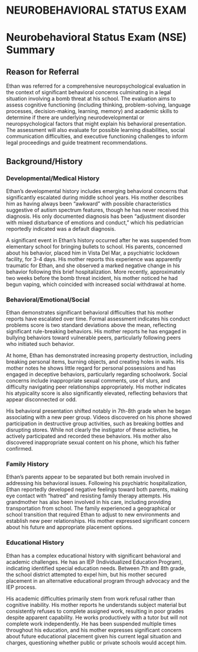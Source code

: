 # NEUROBEHAVIORAL STATUS EXAM {#sec-nse}

<!-- # Neurobehavioral Status Exam (NSE) Summary

## Reason for Referral
was referred for a comprehensive neuropsychological evaluation in the context of significant behavioral concerns culminating in a legal situation involving a bomb threat at his school. The evaluation aims to assess cognitive functioning (including thinking, problem-solving, language processes, decision-making, learning, memory) and academic skills to determine if there are underlying neurodevelopmental or neuropsychological factors that might explain his behavioral presentation. The assessment will also evaluate for possible learning disabilities, social communication difficulties, and executive functioning challenges to inform legal proceedings and guide treatment recommendations.

## Background/History

### Developmental/Medical History

 developmental history includes emerging behavioral concerns that significantly escalated during middle school years. His mother describes him as having always been "awkward" with possible characteristics suggestive of autism spectrum features, though he has never received this diagnosis. His only documented diagnosis has been "adjustment disorder with mixed disturbance of emotions and conduct," which his pediatrician reportedly indicated was a default diagnosis. 

A significant event in  history occurred after he was suspended from elementary school for bringing bullets to school. His parents, concerned about his behavior, placed him in Vista Del Mar, a psychiatric lockdown facility, for 3-4 days. His mother reports this experience was apparently traumatic for Ethan, and she observed a marked negative change in his behavior following this brief hospitalization. More recently, approximately two weeks before the bomb threat incident, his mother noticed he had begun vaping, which coincided with increased social withdrawal at home.

### Behavioral/Emotional/Social

 demonstrates significant behavioral difficulties that his mother reports have escalated over time. Formal assessment indicates his conduct problems score is two standard deviations above the mean, reflecting significant rule-breaking behaviors. His mother reports he has engaged in bullying behaviors toward vulnerable peers, particularly following peers who initiated such behavior. 

At home, has demonstrated increasing property destruction, including breaking personal items, burning objects, and creating holes in walls. His mother notes he shows little regard for personal possessions and has engaged in deceptive behaviors, particularly regarding schoolwork. Social concerns include inappropriate sexual comments, use of slurs, and difficulty navigating peer relationships appropriately. His mother indicates his atypicality score is also significantly elevated, reflecting behaviors that appear disconnected or odd.

His behavioral presentation shifted notably in 7th-8th grade when he began associating with a new peer group. Videos discovered on his phone showed participation in destructive group activities, such as breaking bottles and disrupting stores. While not clearly the instigator of these activities, he actively participated and recorded these behaviors. His mother also discovered inappropriate sexual content on his phone, which his father confirmed.

### Family History

parents appear to be separated but both remain involved in addressing his behavioral issues. Following his psychiatric hospitalization, Ethan reportedly developed negative feelings toward both parents, making eye contact with "hatred" and resisting family therapy attempts. His grandmother has also been involved in his care, including providing transportation from school. The family experienced a geographical or school transition that required Ethan to adjust to new environments and establish new peer relationships. His mother expressed significant concern about his future and appropriate placement options.

### Educational History

has a complex educational history with significant behavioral and academic challenges. He has an IEP (Individualized Education Program), indicating identified special education needs. Between 7th and 8th grade, the school district attempted to expel him, but his mother secured placement in an alternative educational program through advocacy and the IEP process. 

His academic difficulties primarily stem from work refusal rather than cognitive inability. His mother reports he understands subject material but consistently refuses to complete assigned work, resulting in poor grades despite apparent capability. He works productively with a tutor but will not complete work independently. He has been suspended multiple times throughout his education, and his mother expresses significant concern about future educational placement given his current legal situation and charges, questioning whether public or private schools would accept him.


Thinking:
I need to use a tool to submit my response. Since I have completed my analysis of the NSE transcript and created a summary as requested, I should use the attempt_completion tool to submit my final result. I've organized my analysis into the sections requested: 1. Reason for Referral 2. Background/History a. Developmental/Medical History b. Behavioral/Emotional/Social c. Family History d. Educational History I've used a professional, clinical tone and focused on the key information from the transcript, presenting it in a concise manner. I've maintained grammatical correctness and written in third-person past tense as requested. Let me use the attempt_completion tool to submit this as my final result.‎

Task Completed -->


# Neurobehavioral Status Exam (NSE) Summary

## Reason for Referral

Ethan was referred for a comprehensive neuropsychological evaluation in the context of significant behavioral concerns culminating in a legal situation involving a bomb threat at his school. The evaluation aims to assess cognitive functioning (including thinking, problem-solving, language processes, decision-making, learning, memory) and academic skills to determine if there are underlying neurodevelopmental or neuropsychological factors that might explain his behavioral presentation. The assessment will also evaluate for possible learning disabilities, social communication difficulties, and executive functioning challenges to inform legal proceedings and guide treatment recommendations.

## Background/History

### Developmental/Medical History

Ethan's developmental history includes emerging behavioral concerns that significantly escalated during middle school years. His mother describes him as having always been "awkward" with possible characteristics suggestive of autism spectrum features, though he has never received this diagnosis. His only documented diagnosis has been "adjustment disorder with mixed disturbance of emotions and conduct," which his pediatrician reportedly indicated was a default diagnosis. 

A significant event in Ethan's history occurred after he was suspended from elementary school for bringing bullets to school. His parents, concerned about his behavior, placed him in Vista Del Mar, a psychiatric lockdown facility, for 3-4 days. His mother reports this experience was apparently traumatic for Ethan, and she observed a marked negative change in his behavior following this brief hospitalization. More recently, approximately two weeks before the bomb threat incident, his mother noticed he had begun vaping, which coincided with increased social withdrawal at home.

### Behavioral/Emotional/Social

Ethan demonstrates significant behavioral difficulties that his mother reports have escalated over time. Formal assessment indicates his conduct problems score is two standard deviations above the mean, reflecting significant rule-breaking behaviors. His mother reports he has engaged in bullying behaviors toward vulnerable peers, particularly following peers who initiated such behavior. 

At home, Ethan has demonstrated increasing property destruction, including breaking personal items, burning objects, and creating holes in walls. His mother notes he shows little regard for personal possessions and has engaged in deceptive behaviors, particularly regarding schoolwork. Social concerns include inappropriate sexual comments, use of slurs, and difficulty navigating peer relationships appropriately. His mother indicates his atypicality score is also significantly elevated, reflecting behaviors that appear disconnected or odd.

His behavioral presentation shifted notably in 7th-8th grade when he began associating with a new peer group. Videos discovered on his phone showed participation in destructive group activities, such as breaking bottles and disrupting stores. While not clearly the instigator of these activities, he actively participated and recorded these behaviors. His mother also discovered inappropriate sexual content on his phone, which his father confirmed.

### Family History

Ethan's parents appear to be separated but both remain involved in addressing his behavioral issues. Following his psychiatric hospitalization, Ethan reportedly developed negative feelings toward both parents, making eye contact with "hatred" and resisting family therapy attempts. His grandmother has also been involved in his care, including providing transportation from school. The family experienced a geographical or school transition that required Ethan to adjust to new environments and establish new peer relationships. His mother expressed significant concern about his future and appropriate placement options.

### Educational History

Ethan has a complex educational history with significant behavioral and academic challenges. He has an IEP (Individualized Education Program), indicating identified special education needs. Between 7th and 8th grade, the school district attempted to expel him, but his mother secured placement in an alternative educational program through advocacy and the IEP process. 

His academic difficulties primarily stem from work refusal rather than cognitive inability. His mother reports he understands subject material but consistently refuses to complete assigned work, resulting in poor grades despite apparent capability. He works productively with a tutor but will not complete work independently. He has been suspended multiple times throughout his education, and his mother expresses significant concern about future educational placement given his current legal situation and charges, questioning whether public or private schools would accept him.
